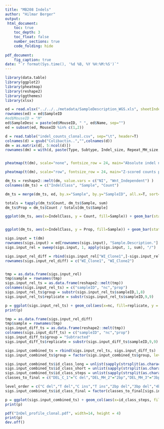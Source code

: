 ```yaml
---
title: "MB208 Indels"
author: "Hilmar Berger"
output:
 html_document:
    toc: true
    toc_depth: 3
    toc_float: false
    number_sections: true
    code_folding: hide
    
pdf_document:
    fig_caption: true
date: "`r format(Sys.time(), '%d %B, %Y %H:%M:%S')`"
---
```


```r
library(data.table)
library(ggplot2)
library(pheatmap)
library(reshape2)
library(ggthemes)
library(xlsx)
```

```r
ed = read.xlsx("../../../metadata/SampleDescription_WGS.xls", sheetIndex = 1, stringsAsFactors=F)
rownames(ed) = ed$SampleID
#ed$MouseID = "M"
ed$SampleDesc = paste(ed$MouseID, " ", ed$Name, sep="")
ed = subset(ed, MouseID %in% c(1,2))
```


```r
d = read.table("indel_counts_clonal.csv", sep="\t", header=T)
colnames(d) = gsub("Colibactin..","",colnames(d))
dm = as.matrix(d[, 5:ncol(d)])
rownames(dm) = with(d, paste(Type, Subtype, Indel_size, Repeat_MH_size, sep="_"))


pheatmap(t(dm), scale="none", fontsize_row = 24, main="Absolute indel numbers per class")

pheatmap(t(dm), scale="row", fontsize_row = 24, main="Z-scored counts per class")

```

```r

dm_ts = reshape2::melt(dm, value.vars = c("NI", "Wnt_Independent") )
colnames(dm_ts) = c("IndelClass", "Sample", "Count")

dm_ts = merge(dm_ts, ed, by.x="Sample", by.y="SampleID", all.x=T, sort=F)

totals = tapply(dm_ts$Count, dm_ts$Sample, sum)
dm_ts$Prop = dm_ts$Count / totals[dm_ts$Sample]

ggplot(dm_ts, aes(x=IndelClass, y = Count, fill=Sample)) + geom_bar(stat = "Identity", position = "dodge") + theme(axis.text.x = element_text(angle = 90, hjust = 1))


ggplot(dm_ts, aes(x=IndelClass, y = Prop, fill=Sample)) + geom_bar(stat = "Identity", position = "dodge") + theme(axis.text.x = element_text(angle = 90, hjust = 1))

```


```r
sigs.input = t(dm)
rownames(sigs.input) = ed[rownames(sigs.input), "Sample.Description."]
sigs.input_rel = sweep(sigs.input, 1, apply(sigs.input, 1, sum), "/")

sigs.input_rel_diff = rbind(sigs.input_rel["WI_Clone1",]-sigs.input_rel["NI_Clone1",], sigs.input_rel["WI_Clone2",]-sigs.input_rel["NI_Clone2",])
rownames(sigs.input_rel_diff) = c("WI_Clone1", "WI_Clone2")


tmp = as.data.frame(sigs.input_rel)
tmp$sample = rownames(tmp)
sigs.input_rel_ts = as.data.frame(reshape2::melt(tmp))
colnames(sigs.input_rel_ts) = c("sampleID", "nc","prop")
sigs.input_rel_ts$group = substr(sigs.input_rel_ts$sampleID,1,8)
sigs.input_rel_ts$replicate = substr(sigs.input_rel_ts$sampleID,9,9)

p = ggplot(sigs.input_rel_ts) + geom_col(aes(x=nc, fill=replicate, y = prop), position="dodge") + theme_few() + theme(axis.text.x = element_text(angle=90, hjust=1) ) + xlab("") + ylab("Proportion") + labs(fill="Sample") + facet_grid(group ~ .)
print(p)

tmp = as.data.frame(sigs.input_rel_diff)
tmp$sample = rownames(tmp)
sigs.input_diff_ts = as.data.frame(reshape2::melt(tmp))
colnames(sigs.input_diff_ts) = c("sampleID", "nc","prop")
sigs.input_diff_ts$group = "Subtracted"
sigs.input_diff_ts$replicate = substr(sigs.input_diff_ts$sampleID,9,9)

sigs.input_combined_ts = rbind(sigs.input_rel_ts, sigs.input_diff_ts)
sigs.input_combined_ts$group = factor(sigs.input_combined_ts$group, levels=c("WI_Clone","NI_Clone","Subtracted"))

sigs.input_combined_ts$id_class_long = unlist(sapply(strsplit(as.character(sigs.input_combined_ts$nc), "_"), function(x) paste(x[1:3], collapse="_")))
sigs.input_combined_ts$id_class_short = unlist(sapply(strsplit(as.character(sigs.input_combined_ts$nc), "_"), function(x) paste(x[1:2], collapse="_")))
sigs.input_combined_ts$id_class_steps = unlist(sapply(strsplit(as.character(sigs.input_combined_ts$nc), "_"), function(x) paste(x[length(x)], collapse="_")))
classes_to_final = c("DEL_C_1"="C del","DEL_MH_2"="2bp","DEL_MH_3"="3bp","DEL_MH_4"="4bp","DEL_MH_5+"="5bp+","DEL_repeats_2"="2bp del","DEL_repeats_3"="3bp del","DEL_repeats_4"="4bp del","DEL_repeats_5+"="5bp+ del","DEL_T_1"="T del","INS_C_1"="C ins","INS_repeats_2"="2bp ins","INS_repeats_3"="3bp ins","INS_repeats_4"="4bp ins","INS_repeats_5+"="5bp+ ins","INS_T_1"="T ins")

level_order = c("C del","T del","C ins","T ins","2bp del","3bp del","4bp del","5bp+ del","2bp ins","3bp ins","4bp ins","5bp+ ins","2bp","3bp","4bp","5bp+")
sigs.input_combined_ts$id_class_final = factor(classes_to_final[sigs.input_combined_ts$id_class_long], levels=level_order)

p = ggplot(sigs.input_combined_ts) + geom_col(aes(x=id_class_steps, fill=replicate, y = prop), position=position_dodge2()) + theme_few() + theme(panel.border = element_blank(), panel.spacing.x = unit(1,"points"), strip.background = element_rect(fill = "grey90")) + xlab("") + ylab("Proportion") + labs(fill="Replicate") + facet_grid(group ~ id_class_final, scales = "free_x",space = "free_x") + scale_y_continuous(limits=c(0,1)) + coord_cartesian(ylim=c(0,0.32))
print(p)

```

```r
pdf("InDel_profile_clonal.pdf", width=14, height = 4)
print(p)
dev.off()
```

